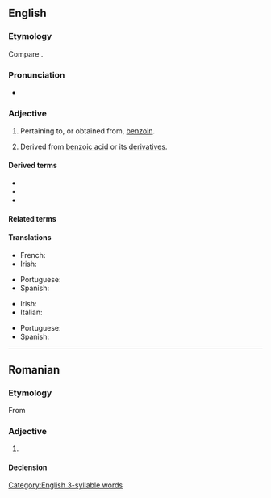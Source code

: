 ==English==

===Etymology===
Compare {{cog|fr|benzoïque}}.

===Pronunciation===
* {{audio|en|en-us-benzoic.ogg|Audio (US)}}

===Adjective===
{{en-adj|-}}

# Pertaining to, or obtained from, [[benzoin]].
# {{lb|en|organic chemistry}} Derived from [[benzoic acid]] or its [[derivative]]s.

====Derived terms====
* {{l|en|benzoate}}
* {{l|en|benzoic acid}}
* {{l|en|benzoic anhydride}}

====Related terms====
{{rel3|en|benzaldehyde
|benzoate
|benzocaine
|benzofuran
|benzol
|benzoyl
}}

====Translations====
{{trans-top|pertaining to, or obtained from, benzoin}}
* French: {{t+|fr|benzoïque}}
* Irish: {{t|ga|beansóch}}
{{trans-mid}}
* Portuguese: {{t|pt|benzoico}}
* Spanish: {{t|es|benzoico}}
{{trans-bottom}}

{{trans-top|derived from benzoic acid or its derivatives}}
* Irish: {{t|ga|beansóch}}
* Italian: {{t+|it|benzoico}}
{{trans-mid}}
* Portuguese: {{t|pt|benzoico}}
* Spanish: {{t|es|benzoico}}
{{trans-bottom}}

[[Category:English 3-syllable words]]

----

==Romanian==

===Etymology===
From {{bor|ro|fr|benzoïque}}

===Adjective===
{{ro-adj}}

# {{l|en|benzoic}}

====Declension====
{{ro-decl-adj}}
